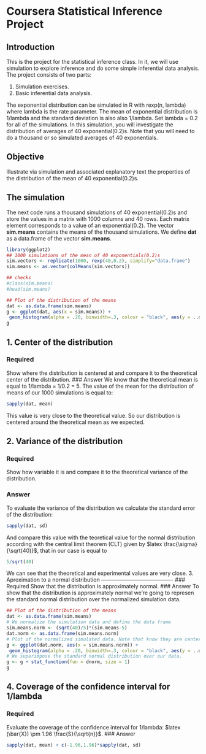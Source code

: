 Coursera Statistical Inference Project
======================================

Introduction
------------
This is the project for the statistical inference class. In it, we will use simulation to explore inference and do some simple inferential data analysis. The project consists of two parts:

1. Simulation exercises.
2. Basic inferential data analysis.

The exponential distribution can be simulated in R with rexp(n, lambda) where lambda is the rate parameter. The mean of exponential distribution is 1/lambda and the standard deviation is also also 1/lambda. Set lambda = 0.2 for all of the simulations. In this simulation, you will investigate the distribution of averages of 40 exponential(0.2)s. Note that you will need to do a thousand or so simulated averages of 40 exponentials.

Objective
---------
Illustrate via simulation and associated explanatory text the properties of the distribution of the mean of 40 exponential(0.2)s.

The simulation
--------------
The next code runs a thousand simulations of 40 exponential(0.2)s and store the values in a matrix with 1000 columns and 40 rows. Each matrix element corresponds to a value of an exponential(0.2). The vector **sim.means** contains the means of the thousand simulations. We define **dat** as a data.frame of the vector **sim.means**. 

```r
library(ggplot2)
## 1000 simulations of the mean of 40 exponentials(0.2)s 
sim.vectors <- replicate(1000, rexp(40,0.2), simplify="data.frame")
sim.means <- as.vector(colMeans(sim.vectors))

## checks
#class(sim.means)
#head(sim.means)

## Plot of the distribution of the means
dat <- as.data.frame(sim.means)
g <- ggplot(dat, aes(x = sim.means)) + 
 geom_histogram(alpha = .20, binwidth=.3, colour = "black", aes(y = ..density..))
g
```
1. Center of the distribution
-----------------------------
### Required
Show where the distribution is centered at and compare it to the theoretical center of the distribution.
### Answer
We know that the theoretical mean is equal to 1/lambda = 1/0.2 = 5. The value of the mean for the distribution of means of our 1000 simulations is equal to:
```r
sapply(dat, mean)
```
This value is very close to the theoretical value. So our distribution is centered around the theoretical mean as we expected.

2. Variance of the distribution
-------------------------------
### Required
Show how variable it is and compare it to the theoretical variance of the distribution.

### Answer
To evaluate the variance of the distribution we calculate the standard error of the distribution: 
```r
sapply(dat, sd)
```
And compare this value with the teoretical value for the normal distribution according with the central limit theorem (CLT) given by $latex \frac{\sigma}{\sqrt(40)}$, that in our case is equal to
```r
5/sqrt(40)
```
We can see that the theoretical and experimental values are very close.
3. Aproximation to a normal distribution
----------------------------------------
### Required
Show that the distribution is approximately normal.
### Answer
To show that the distribution is approximately normal we're going to represen the standard normal distribution over the normalized simulation data.
```r
## Plot of the distribution of the means
dat <- as.data.frame(sim.means)
# We normalize the simulation data and define the data frame
sim.means.norm <- (sqrt(40)/5)*(sim.means-5)
dat.norm <- as.data.frame(sim.means.norm)
# Plot of the normalized simulated data. Note that know they are centered around zero as expected
g <- ggplot(dat.norm, aes(x = sim.means.norm)) + 
 geom_histogram(alpha = .20, binwidth=.3, colour = "black", aes(y = ..density..))
# We superimpose the standard normal distribution over our data.
g <- g + stat_function(fun = dnorm, size = 1)
g
```

4. Coverage of the confidence interval for 1/lambda
---------------------------------------------------
### Required
Evaluate the coverage of the confidence interval for 1/lambda: $latex (\bar{X}) \pm 1.96 \frac{S}{\sqrt{n}}$.
### Answer
```r
sapply(dat, mean) + c(-1.96,1.96)*sapply(dat, sd)
```

